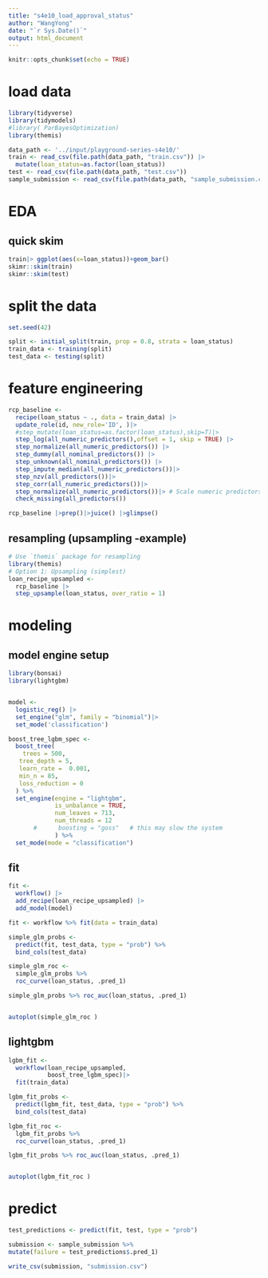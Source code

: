 ---
title: "s4e10_load_approval_status"
author: "WangYong"
date: "`r Sys.Date()`"
output: html_document
---

```{r setup, include=FALSE}
knitr::opts_chunk$set(echo = TRUE)
```
# load data
```{r}
library(tidyverse)
library(tidymodels)
#library( ParBayesOptimization)
library(themis)

data_path <- '../input/playground-series-s4e10/'
train <- read_csv(file.path(data_path, "train.csv")) |> 
  mutate(loan_status=as.factor(loan_status))
test <- read_csv(file.path(data_path, "test.csv")) 
sample_submission <- read_csv(file.path(data_path, "sample_submission.csv")) 
```
# EDA
## quick skim
```{r}
train|> ggplot(aes(x=loan_status))+geom_bar()
skimr::skim(train)
skimr::skim(test)
```

# split the data 
```{r}
set.seed(42)

split <- initial_split(train, prop = 0.8, strata = loan_status)
train_data <- training(split)
test_data <- testing(split)

```

# feature engineering 
```{r}
rcp_baseline <-
  recipe(loan_status ~ ., data = train_data) |>
  update_role(id, new_role='ID', )|>
  #step_mutate(loan_status=as.factor(loan_status),skip=T)|>
  step_log(all_numeric_predictors(),offset = 1, skip = TRUE) |>
  step_normalize(all_numeric_predictors()) |>
  step_dummy(all_nominal_predictors()) |>
  step_unknown(all_nominal_predictors()) |>
  step_impute_median(all_numeric_predictors())|> 
  step_nzv(all_predictors())|>
  step_corr(all_numeric_predictors())|>
  step_normalize(all_numeric_predictors())|> # Scale numeric predictors
  check_missing(all_predictors())

rcp_baseline |>prep()|>juice() |>glimpse()
```

## resampling (upsampling -example)
```{r}
# Use `themis` package for resampling
library(themis)
# Option 1: Upsampling (simplest)
loan_recipe_upsampled <- 
  rcp_baseline |>
  step_upsample(loan_status, over_ratio = 1)
```

# modeling 
## model engine setup
```{r}
  
library(bonsai)
library(lightgbm)


model <- 
  logistic_reg() |>
  set_engine("glm", family = "binomial")|>
  set_mode('classification')

boost_tree_lgbm_spec <- 
  boost_tree(
    trees = 500,
   tree_depth = 5,
   learn_rate =  0.001,
   min_n = 85,
   loss_reduction = 0
  ) %>% 
  set_engine(engine = "lightgbm",
             is_unbalance = TRUE,
             num_leaves = 713,
             num_threads = 12
       #      boosting = "goss"   # this may slow the system
             ) %>%
  set_mode(mode = "classification") 

```

## fit
```{r}
fit <- 
  workflow() |>
  add_recipe(loan_recipe_upsampled) |>
  add_model(model)

fit <- workflow %>% fit(data = train_data)

simple_glm_probs <-
  predict(fit, test_data, type = "prob") %>%
  bind_cols(test_data)

simple_glm_roc <- 
  simple_glm_probs %>% 
  roc_curve(loan_status, .pred_1)

simple_glm_probs %>% roc_auc(loan_status, .pred_1)


autoplot(simple_glm_roc )

```
## lightgbm
```{r}

                   
lgbm_fit <- 
  workflow(loan_recipe_upsampled,
           boost_tree_lgbm_spec)|>
  fit(train_data)

lgbm_fit_probs <-
  predict(lgbm_fit, test_data, type = "prob") %>%
  bind_cols(test_data)

lgbm_fit_roc <- 
  lgbm_fit_probs %>% 
  roc_curve(loan_status, .pred_1)

lgbm_fit_probs %>% roc_auc(loan_status, .pred_1)


autoplot(lgbm_fit_roc )

```

# predict

```{r}
test_predictions <- predict(fit, test, type = "prob")

submission <- sample_submission %>%
mutate(failure = test_predictions$.pred_1)

write_csv(submission, "submission.csv")
```

